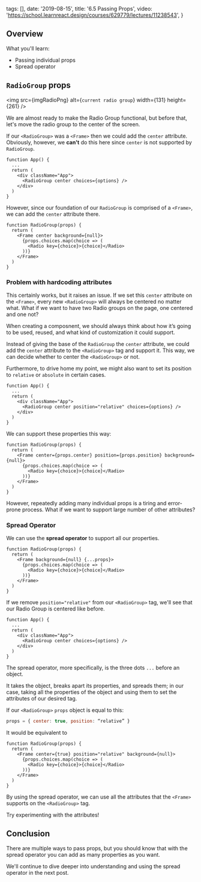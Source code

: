 
  tags: [],
  date: '2019-08-15',
  title: '6.5 Passing Props',
  video: 'https://school.learnreact.design/courses/629779/lectures/11238543',
}


## Overview

What you'll learn:

- Passing individual props
- Spread operator

<CourseVideoLink to={props.pageContext.frontmatter.video} />

## `RadioGroup` props

<img src={imgRadioPng} alt={`current radio group`} width={131} height={261} />

We are almost ready to make the Radio Group functional, but before that, let's move the radio group to the center of the screen.

If our `<RadioGroup>` was a `<Frame>` then we could add the `center` attribute. Obviously, however, we **can't** do this here since `center` is not supported by `RadioGroup`.

```jsx{5}
function App() {
  ...
  return (
    <div className="App">
      <RadioGroup center choices={options} />
    </div>
  )
}
```

However, since our foundation of our `RadioGroup` is comprised of a `<Frame>`, we can add the `center` attribute there.

```jsx{3}
function RadioGroup(props) {
  return (
    <Frame center background={null}>
      {props.choices.map(choice => (
        <Radio key={choice}>{choice}</Radio>
      ))}
    </Frame>
  )
}
```

### Problem with hardcoding attributes

This certainly works, but it raises an issue. If we set this `center` attribute on the `<Frame>`, every new `<RadioGroup>` will always be centered no matter what. What if we want to have two Radio groups on the page, one centered and one not?

When creating a composnent, we should always think about how it’s going to be used, reused, and what kind of customization it could support.

Instead of giving the base of the `RadioGroup` the `center` attribute, we could add the `center` attribute to the `<RadioGroup>` tag and support it. This way, we can decide whether to center the `<RadioGroup>` or not.

Furthermore, to drive home my point, we might also want to set its position to `relative` or `absolute` in certain cases.

```jsx{5}
function App() {
  ...
  return (
    <div className="App">
      <RadioGroup center position="relative" choices={options} />
    </div>
  )
}
```

We can support these properties this way:

```jsx{3}
function RadioGroup(props) {
  return (
    <Frame center={props.center} position={props.position} background={null}>
      {props.choices.map(choice => (
        <Radio key={choice}>{choice}</Radio>
      ))}
    </Frame>
  )
}
```

However, repeatedly adding many individual props is a tiring and error-prone process. What if we want to support large number of other attributes?

### Spread Operator

We can use the **spread operator** to support all our properties.

```jsx{3}
function RadioGroup(props) {
  return (
    <Frame background={null} {...props}>
      {props.choices.map(choice => (
        <Radio key={choice}>{choice}</Radio>
      ))}
    </Frame>
  )
}
```

If we remove `position="relative"` from our `<RadioGroup>` tag, we'll see that our Radio Group is centered like before.

```jsx{5}
function App() {
  ...
  return (
    <div className="App">
      <RadioGroup center choices={options} />
    </div>
  )
}
```

The spread operator, more specifically, is the three dots `...` before an object.

It takes the object, breaks apart its properties, and spreads them; in our case, taking all the properties of the object and using them to set the attributes of our desired tag.

If our `<RadioGroup>` `props` object is equal to this:

```jsx
props = { center: true, position: “relative” }
```

It would be equivalent to

```jsx{3}
function RadioGroup(props) {
  return (
    <Frame center={true} position="relative" background={null}>
      {props.choices.map(choice => (
        <Radio key={choice}>{choice}</Radio>
      ))}
    </Frame>
  )
}
```

By using the spread operator, we can use all the attributes that the `<Frame>` supports on the `<RadioGroup>` tag.

Try experimenting with the attributes!

## Conclusion

There are multiple ways to pass props, but you should know that with the spread operator you can add as many properties as you want.

We'll continue to dive deeper into understanding and using the spread operator in the next post.
